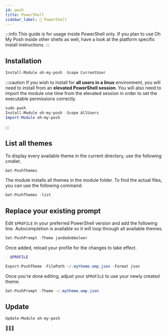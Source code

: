 ```yaml
---
id: pwsh
title: PowerShell
sidebar_label: 🐚 PowerShell
---
```



:::info
This guide is for usage inside PowerShell only. If you plan to use Oh My Posh inside other shells as well,
have a look at the platform specific install instructions.
:::

## Installation

```powershell
Install-Module oh-my-posh -Scope CurrentUser
```

:::caution
If you wish to install for **all users in a linux** environment, you will need to install from an **elevated PowerShell session**.
You will also need to import the module one time from the elevated session in order to set the executable permissions correctly.

```powershell
sudo pwsh
Install-Module oh-my-posh -Scope AllUsers
Import-Module oh-my-posh
```
:::

## List all themes

To display every available theme in the current directory, use the following
cmdlet.

```powershell
Get-PoshThemes
```

The module installs all themes in the module folder. To find the actual files, you can use the following command:

```powershell
Get-PoshThemes -list
```

## Replace your existing prompt

Edit `$PROFILE` in your preferred PowerShell version and add the following line. Autocompletion is available so it will loop
through all available themes.

```powershell
Set-PoshPrompt -Theme jandedobbeleer
```

Once added, reload your profile for the changes to take effect.

```powershell
. $PROFILE
```

<Customize />

```powershell
Export-PoshTheme -FilePath ~/.mytheme.omp.json -Format json
```

Once you're done editing, adjust your `$PROFILE` to use your newly created theme.

```powershell
Set-PoshPrompt -Theme ~/.mytheme.omp.json
```

## Update

```powershell
Update-Module oh-my-posh
```

🎉🎉🎉

[scoop]: https://scoop.sh/
[wt]: https://github.com/microsoft/terminal
[powershell]: https://www.powershellgallery.com/packages/oh-my-posh
[configuration]: /docs/configure
